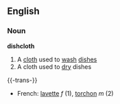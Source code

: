 ==English==

===Noun===
'''dishcloth'''
# A [[cloth]] used to [[wash]] [[dish]]es
# A cloth used to [[dry]] dishes

{{-trans-}}

*French: [[lavette]] ''f'' (1), [[torchon]] ''m'' (2)